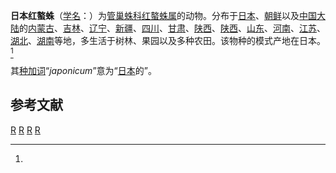 {{Speciesbox
| taxon = Cheiracanthium japonicum|image=Kabakikomachigumo.jpg
| authority = Boes. et Str., 1906<ref name='id14220'>{{cite web| url =http://www.bioinfo.cn/db05/BjdwSpecies.php?action=view&id=14220| title =日本红螯蛛| work =《中国动物物种编目数据库》| publisher =中国科学院微生物研究所| author =中国科学院动物研究所| accessdate =2009-04-28| deadurl =yes| archiveurl =https://web.archive.org/web/20160305031728/http://www.bioinfo.cn/db05/BjdwSpecies.php?action=view&id=14220| archivedate =2016-03-05}}</ref>
}}

'''日本红螯蛛'''（[[学名|学名]]：{{lang|la|''Chiracanthium japonicum''}}）为[[管巢蛛科|管巢蛛科]][[红螯蛛属|红螯蛛属]]的动物。分布于[[日本|日本]]、[[朝鲜|朝鲜]]以及[[中国大陆|中国大陆]]的[[内蒙古|内蒙古]]、[[吉林|吉林]]、[[辽宁|辽宁]]、[[新疆|新疆]]、[[四川|四川]]、[[甘肃|甘肃]]、[[陕西|陕西]]、[[陕西|陕西]]、[[山东|山东]]、[[河南|河南]]、[[江苏|江苏]]、[[湖北|湖北]]、[[湖南|湖南]]等地，多生活于树林、果园以及多种农田。该物种的模式产地在日本。<ref name='id14220'/>

其[[种加词|种加词]]“''japonicum''”意为“[[日本|日本]]的”。

== 参考文献 ==
{{reflist}}

{{taxonbar}}
[[Category:_1906年描述的动物|R]]
[[Category:红螯蛛属|R]]
[[Category:中國蜘蛛|R]]
[[Category:日本節肢動物|R]]